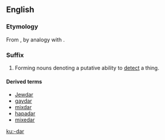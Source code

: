 {{see|dar}}
==English==

===Etymology===
From {{term|radar}}, by analogy with {{term|gaydar}}.

===Suffix===
{{infl|en|suffix|cat=suffixes|sort=dar}}

# {{usually|jocular}} Forming nouns denoting a putative ability to [[detect]] a thing.

====Derived terms====
* [[Jewdar]]
*[[gaydar]]
*[[mixdar]]
*[[hapadar]]
*[[mixedar]]
[[ku:-dar]]